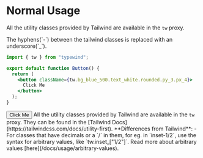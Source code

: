 
# Normal Usage
All the utility classes provided by Tailwind are available in the `tw` proxy.

<Callout type="info">
  The hyphens(`-`) between the tailwind classes is replaced with an underscore(`_`).
</Callout>

```jsx
import { tw } from "typewind";

export default function Button() {
  return (
    <button className={tw.bg_blue_500.text_white.rounded.py_3.px_4}>
      Click Me
    </button>
  );
}
```

<CodeOutput>
  <button className="bg-blue-500 text-white rounded py-3 px-4">
    Click Me
  </button>
</CodeOutput>

<Callout type="info">
All the utility classes provided by Tailwind are available in the <code>tw</code> proxy. They can be found in the [Tailwind Docs](https://tailwindcss.com/docs/utility-first).
</Callout>

<Callout type="info">
**Differences from Tailwind**:
- For classes that have decimals or a `/` in them, for eg. in `inset-1/2`, use the syntax for arbitrary values, like `tw.inset_["1/2"]`. Read more about arbitrary values [here](/docs/usage/arbitrary-values).
</Callout>
